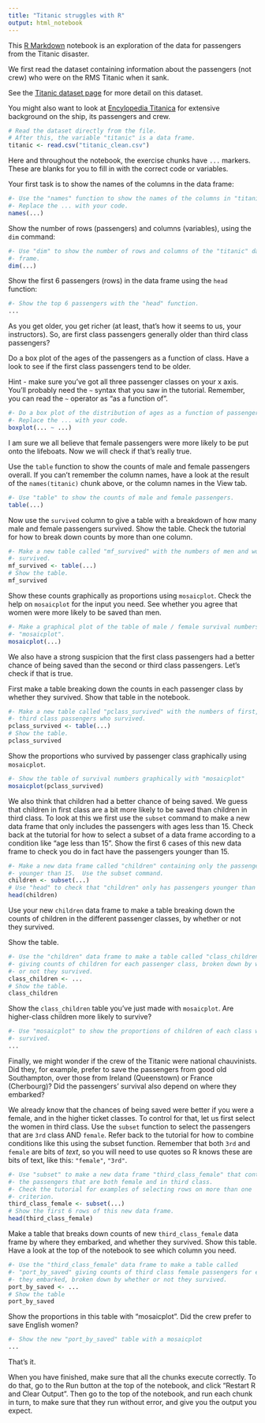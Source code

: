 ```yaml
---
title: "Titanic struggles with R"
output: html_notebook
---
```


This [R Markdown](http://rmarkdown.rstudio.com) notebook is an exploration of
the data for passengers from the Titanic disaster.

We first read the dataset containing information about the passengers (not
crew) who were on the RMS Titanic when it sank.

See the [Titanic dataset
page](https://github.com/odsti/datasets/tree/master/titanic) for more detail
on this dataset.

You might also want to look at [Encylopedia
Titanica](https://www.encyclopedia-titanica.org/titanic-statistics.html) for
extensive background on the ship, its passengers and crew.

```r
# Read the dataset directly from the file.
# After this, the variable "titanic" is a data frame.
titanic <- read.csv("titanic_clean.csv")
```

Here and throughout the notebook, the exercise chunks have `...` markers.
These are blanks for you to fill in with the correct code or variables.

Your first task is to show the names of the columns in the data frame:

```r
#- Use the "names" function to show the names of the columns in "titanic"
#- Replace the ... with your code.
names(...)
```

Show the number of rows (passengers) and columns (variables), using the `dim`
command:

```r
#- Use "dim" to show the number of rows and columns of the "titanic" data
#- frame.
dim(...)
```

Show the first 6 passengers (rows) in the data frame using the `head` function:

```r
#- Show the top 6 passengers with the "head" function.
...
```

As you get older, you get richer (at least, that's how it seems to us, your
instructors).  So, are first class passengers generally older than third class
passengers?

Do a box plot of the ages of the passengers as a function of class.  Have
a look to see if the first class passengers tend to be older.

Hint - make sure you've got all three passenger classes on your x axis.  You'll
probably need the `~` syntax that you saw in the tutorial. Remember, you can
read the `~` operator as "as a function of".

```r
#- Do a box plot of the distribution of ages as a function of passenger class.
#- Replace the ... with your code.
boxplot(... ~ ...)
```

I am sure we all believe that female passengers were more likely to be put onto
the lifeboats. Now we will check if that's really true.

Use the `table` function to show the counts of male and female passengers
overall.  If you can't remember the column names, have a look at the result of
the `names(titanic)` chunk above, or the column names in the View tab.

```r
#- Use "table" to show the counts of male and female passengers.
table(...)
```

Now use the `survived` column to give a table with a breakdown of how many
male and female passengers survived.  Show the table.  Check the tutorial for
how to break down counts by more than one column.

```r
#- Make a new table called "mf_survived" with the numbers of men and women who
#- survived.
mf_survived <- table(...)
# Show the table.
mf_survived
```

Show these counts graphically as proportions using `mosaicplot`. Check the
help on `mosaicplot` for the input you need.  See whether you agree that women
were more likely to be saved than men.

```r
#- Make a graphical plot of the table of male / female survival numbers with
#- "mosaicplot".
mosaicplot(...)
```

We also have a strong suspicion that the first class passengers had a better
chance of being saved than the second or third class passengers.  Let's check
if that is true.

First make a table breaking down the counts in each passenger class by whether
they survived.  Show that table in the notebook.

```r
#- Make a new table called "pclass_survived" with the numbers of first, second,
#- third class passengers who survived.
pclass_survived <- table(...)
# Show the table.
pclass_survived
```

Show the proportions who survived by passenger class graphically using
`mosaicplot`.

```r
#- Show the table of survival numbers graphically with "mosaicplot"
mosaicplot(pclass_survived)
```

We also think that children had a better chance of being saved.  We guess that
children in first class are a bit more likely to be saved than children in
third class.  To look at this we first use the `subset` command to make a new
data frame that only includes the passengers with ages less than 15.  Check
back at the tutorial for how to select a subset of a data frame according to
a condition like "age less than 15".  Show the first 6 cases of this new data
frame to check you do in fact have the passengers younger than 15.

```r
#- Make a new data frame called "children" containing only the passengers
#- younger than 15.  Use the subset command.
children <- subset(...)
# Use "head" to check that "children" only has passengers younger than 15.
head(children)
```

Use your new `children` data frame to make a table breaking down the counts of
children in the different passenger classes, by whether or not they survived.

Show the table.

```r
#- Use the "children" data frame to make a table called "class_children"
#- giving counts of children for each passenger class, broken down by whether
#- or not they survived.
class_children <- ...
# Show the table.
class_children
```

Show the `class_children` table you've just made with `mosaicplot`.  Are
higher-class children more likely to survive?

```r
#- Use "mosaicplot" to show the proportions of children of each class who
#- survived.
...
```

Finally, we might wonder if the crew of the Titanic were national chauvinists.
Did they, for example, prefer to save the passengers from good old
Southampton, over those from Ireland (Queenstown) or France (Cherbourg)?  Did
the passengers' survival also depend on where they embarked?

We already know that the chances of being saved were better if you were a
female, and in the higher ticket classes.  To control for that, let us first
select the women in third class.  Use the `subset` function to select the
passengers that are `3rd` class AND `female`.  Refer back to the tutorial for
how to combine conditions like this using the subset function.  Remember that
both `3rd` and `female` are bits of *text*, so you will need to use quotes so R
knows these are bits of text, like this: `"female"`, `"3rd"`.


```r
#- Use "subset" to make a new data frame "third_class_female" that contains all
#- the passengers that are both female and in third class.
#- Check the tutorial for examples of selecting rows on more than one
#- criterion.
third_class_female <- subset(...)
# Show the first 6 rows of this new data frame.
head(third_class_female)
```

Make a table that breaks down counts of new `third_class_female` data frame by
where they embarked, and whether they survived. Show this table.  Have a look at the top of the notebook to see which column you need.

```r
#- Use the "third_class_female" data frame to make a table called
#- "port_by_saved" giving counts of third class female passengers for each port
#- they embarked, broken down by whether or not they survived.
port_by_saved <- ...
# Show the table
port_by_saved
```

Show the proportions in this table with "mosaicplot".  Did the crew prefer to
save English women?

```r
#- Show the new "port_by_saved" table with a mosaicplot
...
```

That's it.

When you have finished, make sure that all the chunks execute correctly.  To
do that, go to the Run button at the top of the notebook, and click "Restart R
and Clear Output".  Then go to the top of the notebook, and run each chunk in
turn, to make sure that they run without error, and give you the output you
expect.